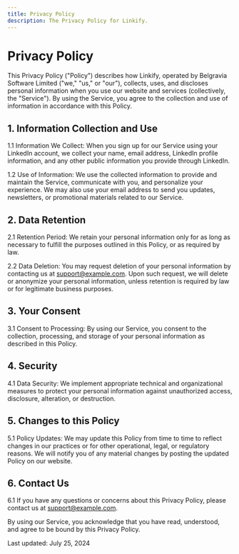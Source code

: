 ```yaml
---
title: Privacy Policy
description: The Privacy Policy for Linkify.
---
```


# Privacy Policy

This Privacy Policy ("Policy") describes how Linkify, operated by Belgravia Software Limited ("we," "us," or "our"), collects, uses, and discloses personal information when you use our website and services (collectively, the "Service"). By using the Service, you agree to the collection and use of information in accordance with this Policy.

## 1. Information Collection and Use

1.1 Information We Collect: When you sign up for our Service using your LinkedIn account, we collect your name, email address, LinkedIn profile information, and any other public information you provide through LinkedIn.

1.2 Use of Information: We use the collected information to provide and maintain the Service, communicate with you, and personalize your experience. We may also use your email address to send you updates, newsletters, or promotional materials related to our Service.

## 2. Data Retention

2.1 Retention Period: We retain your personal information only for as long as necessary to fulfill the purposes outlined in this Policy, or as required by law.

2.2 Data Deletion: You may request deletion of your personal information by contacting us at support@example.com. Upon such request, we will delete or anonymize your personal information, unless retention is required by law or for legitimate business purposes.

## 3. Your Consent

3.1 Consent to Processing: By using our Service, you consent to the collection, processing, and storage of your personal information as described in this Policy.

## 4. Security

4.1 Data Security: We implement appropriate technical and organizational measures to protect your personal information against unauthorized access, disclosure, alteration, or destruction.

## 5. Changes to this Policy

5.1 Policy Updates: We may update this Policy from time to time to reflect changes in our practices or for other operational, legal, or regulatory reasons. We will notify you of any material changes by posting the updated Policy on our website.

## 6. Contact Us

6.1 If you have any questions or concerns about this Privacy Policy, please contact us at support@example.com.

By using our Service, you acknowledge that you have read, understood, and agree to be bound by this Privacy Policy.

Last updated: July 25, 2024
